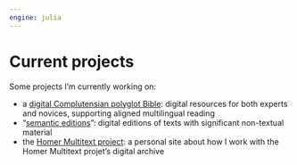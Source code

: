 ```yaml
---
engine: julia
---
```


# Current projects

Some projects I'm currently working on:


- a [digital Complutensian polyglot Bible](https://neelsmith.quarto.pub/digitalcomplutensian): digital resources for both experts and novices, supporting aligned multilingual reading 
- "[semantic editions](https://neelsmith.quarto.pub/semanticeditions/)": digital editions of texts with significant non-textual material
- the [Homer Multitext project](https://neelsmith.quarto.pub/hmt/):  a personal site about how I work with the Homer Multitext projet’s digital archive
